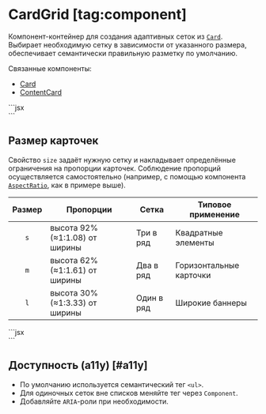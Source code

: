 <Overview group="layout">

# CardGrid [tag:component]

Компонент-контейнер для создания адаптивных сеток из [`Card`](/components/card).
Выбирает необходимую сетку в зависимости от указанного размера, обеспечивает семантически правильную разметку по умолчанию.

Связанные компоненты:

- [Card](/components/card)
- [ContentCard](/components/content-card)

</Overview>


<Playground Wrapper={BlockWrapper}>
  ```jsx
  <CardGrid size="s">
    <Card mode="shadow">
      <AspectRatio ratio={100 / 92}>
        <div />
      </AspectRatio>
    </Card>
    <Card mode="shadow">
      <AspectRatio ratio={100 / 92}>
        <div />
      </AspectRatio>
    </Card>
    <Card mode="shadow">
      <AspectRatio ratio={100 / 92}>
        <div />
      </AspectRatio>
    </Card>
  </CardGrid>
  ```
</Playground>

## Размер карточек

Свойство `size` задаёт нужную сетку и накладывает определённые ограничения на пропорции карточек.
Соблюдение пропорций осуществляется самостоятельно
(например, с помощью компонента [`AspectRatio`](/components/aspect-ratio), как в примере выше).

| Размер | Пропорции                      | Сетка      | Типовое применение      |
| :----: | ------------------------------ | ---------- | ----------------------- |
|  `s`   | высота 92% (≈1:1.08) от ширины | Три в ряд  | Квадратные элементы     |
|  `m`   | высота 62% (≈1:1.61) от ширины | Два в ряд  | Горизонтальные карточки |
|  `l`   | высота 30% (≈1:3.33) от ширины | Один в ряд | Широкие баннеры         |

<Playground Wrapper={BlockWrapper}>
  ```jsx
  <CardGrid size="m">
    <Card mode="shadow">
      <AspectRatio ratio={100 / 62}>
        <div />
      </AspectRatio>
    </Card>
    <Card mode="shadow">
      <AspectRatio ratio={100 / 62}>
        <div />
      </AspectRatio>
    </Card>
  </CardGrid>
  <CardGrid size="l">
    <Card mode="shadow">
      <AspectRatio ratio={100 / 30}>
        <div />
      </AspectRatio>
    </Card>
  </CardGrid>
  ```
</Playground>

## Доступность (a11y) [#a11y]

- По умолчанию используется семантический тег `<ul>`.
- Для одиночных сеток вне списков меняйте тег через `Component`.
- Добавляйте `ARIA`-роли при необходимости.
